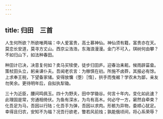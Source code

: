 ```yaml
---
---
---
```

title: 归田　三首
---



人生何所欲？所欲唯两端：中人爱富贵，高士慕神仙。神仙须有籍，富贵亦在天。莫恋长安道，莫寻方丈山。西京尘浩浩，东海浪漫漫。金门不可入，琪树何由攀？不如归山下，如法种春田。

种田计已决，决意复何如？卖马买犊使，徒步归田庐。迎春治耒耜，候雨辟菑畲。策杖田头立，躬亲课仆夫。吾闻老农言：为稼慎在初。所施不卤莽，其报必有馀。上求奉王税，下望备家储。安得放慵（堕）［惰］，拱手而曳裾？学农未为鄙，亲友勿笑余。更待明年后，自拟执犁锄。

三十为近臣，腰间鸣佩玉。四十为野夫，田中学锄谷。何言十年内，变化如此速？此理固是常，穷通相倚伏。为鱼有深水，为鸟有高木。何必守一方，窘然自牵束？化吾足为马，吾因以行陆；化吾手为弹，吾因以求肉。形骸为异物，委顺心犹足。幸得且归农，安知不为福？况吾行欲老，瞥若风前烛；孰能俄顷间，将心系荣辱？